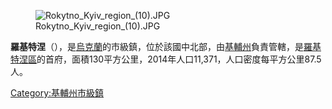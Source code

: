 {{Unreferenced|time=2015-09-16T04:03:08+00:00}}
[[Image:Rokytno_Kyiv_region_(10).JPG|thumb]]

'''羅基特涅'''（{{lang-uk|Рокитне}}），是[[烏克蘭|烏克蘭]]的市級鎮，位於該國中北部，由[[基輔州|基輔州]]負責管轄，是[[羅基特涅區|羅基特涅區]]的首府，面積130平方公里，2014年人口11,371，人口密度每平方公里87.5人。

{{coord|49|40|N|30|29|E|source:ukwiki_region:UA_scale:30000|display=title}}

{{DEFAULTSORT:Рокитне}}
[[Category:基輔州市級鎮|Category:基輔州市級鎮]]

{{Kiev-geo-stub}}